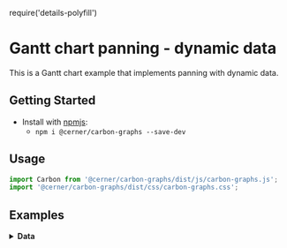 require('details-polyfill')

# Gantt chart panning - dynamic data

This is a Gantt chart example that implements panning with dynamic data.

## Getting Started

- Install with [npmjs](https://www.npmjs.com):
  - `npm i @cerner/carbon-graphs --save-dev`

## Usage
```js
import Carbon from '@cerner/carbon-graphs/dist/js/carbon-graphs.js';
import '@cerner/carbon-graphs/dist/css/carbon-graphs.css';
```

## Examples
<GanttChart />

<details>
<summary style={{fontSize: 24 }}>
<b>Data</b>
</summary>

### Graph Config object
<GraphConfig />

### Data object
<DataObject />
</details>
